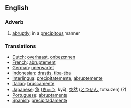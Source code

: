 ==English==

===Adverb===
{{en-adv}}

# [[abruptly]]; in a [[precipitous]] manner

===Translations===
*[[Dutch]]: [[overhaast]], [[onbezonnen]]
*[[French]]: [[abruptement]]
*[[German]]: [[unerwartet]]
*[[Indonesian]]: [[drastis]], [[tiba-tiba]]
*[[Interlingua]]: [[precipitatemente]], [[abruptemente]]
*[[Italian]]: [[bruscamente]]
*[[Japanese]]: [[急]] ([[きゅう]], kyū), [[突然]] ([[とつぜん]], totsuzen) (?)
*[[Portuguese]]: [[abruptamente]]
*[[Spanish]]: [[precipitadamente]]